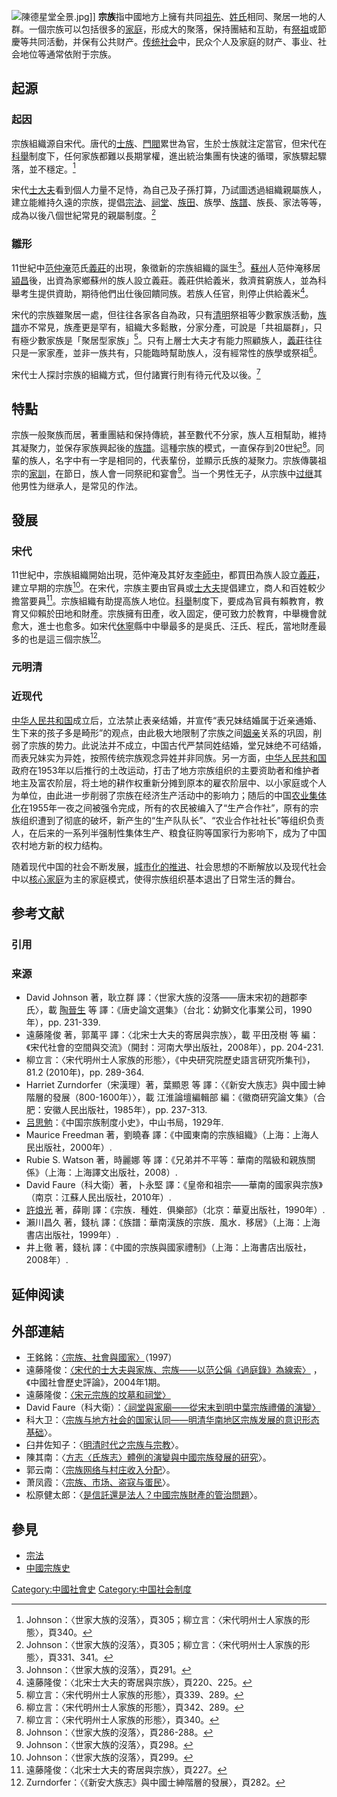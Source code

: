 [[File:陳德星堂全景.jpg|thumb]]]]
'''宗族'''指中國地方上擁有共同[[祖先|祖先]]、[[姓氏|姓氏]]相同、聚居一地的人群。一個宗族可以包括很多的[[家庭|家庭]]，形成大的聚落，保持團結和互助，有[[祭祖|祭祖]]或節慶等共同活動，并保有公共财产。[[中国传统社会|传统社会]]中，民众个人及家庭的财产、事业、社会地位等通常依附于宗族。

==起源==
=== 起因 ===
宗族組織源自宋代。唐代的[[士族_(中國)|士族]]、[[門閥制度|門閥]]累世為官，生於士族就注定當官，但宋代在[[科舉|科舉]]制度下，任何家族都難以長期掌權，進出統治集團有快速的循環，家族驟起驟落，並不穩定。<ref> Johnson：〈世家大族的沒落〉，頁305；柳立言：〈宋代明州士人家族的形態〉，頁340。</ref>

宋代[[士大夫|士大夫]]看到個人力量不足恃，為自己及子孫打算，乃試圖透過組織親屬族人，建立能維持久遠的宗族，提倡[[宗法|宗法]]、[[祠堂|祠堂]]、[[族田|族田]]、族學、[[族譜|族譜]]、族長、家法等等，成為以後八個世紀常見的親屬制度。<ref> Johnson：〈世家大族的沒落〉，頁305；柳立言：〈宋代明州士人家族的形態〉，頁331、341。</ref>

===雛形===
11世紀中[[范仲淹|范仲淹]]范氏[[義莊|義莊]]的出現，象徵新的宗族組織的誕生<ref>Johnson：〈世家大族的沒落〉，頁291。</ref>。[[蘇州|蘇州]]人范仲淹移居[[潁昌|潁昌]]後，出資為家鄉蘇州的族人設立義莊。義莊供給義米，救濟貧窮族人，並為科舉考生提供資助，期待他們出仕後回饋同族。若族人任官，則停止供給義米<ref>遠藤隆俊：〈北宋士大夫的寄居與宗族〉，頁220、225。</ref>。

宋代的宗族雖聚居一處，但往往各家各自為政，只有[[清明|清明]]祭祖等少數家族活動，[[族譜|族譜]]亦不常見，族產更是罕有，組織大多鬆散，分家分產，可說是「共祖屬群」，只有極少數家族是「聚居型家族」<ref>柳立言：〈宋代明州士人家族的形態〉，頁339、289。</ref>。只有上層士大夫才有能力照顧族人，[[義莊|義莊]]往往只是一家家產，並非一族共有，只能臨時幫助族人，沒有經常性的族學或祭祖<ref>柳立言：〈宋代明州士人家族的形態〉，頁342、289。</ref>。

宋代士人探討宗族的組織方式，但付諸實行則有待元代及以後。<ref>柳立言：〈宋代明州士人家族的形態〉，頁340。</ref>

==特點==
宗族一般聚族而居，著重團結和保持傳統，甚至數代不分家，族人互相幫助，維持其凝聚力，並保存家族興起後的[[族譜|族譜]]。這種宗族的模式，一直保存到20世紀<ref>Johnson：〈世家大族的沒落〉，頁286-288。</ref>。同輩的族人，名字中有一字是相同的，代表輩份，並顯示氏族的凝聚力。宗族傳襲祖宗的[[家訓|家訓]]，在節日，族人會一同祭祀和宴會<ref>Johnson：〈世家大族的沒落〉，頁298。</ref>。当一个男性无子，从宗族中[[过继|过继]]其他男性为继承人，是常见的作法。

==發展==
===宋代===
11世紀中，宗族組織開始出現，范仲淹及其好友[[李師中|李師中]]，都買田為族人設立[[義莊|義莊]]，建立早期的宗族<ref>Johnson：〈世家大族的沒落〉，頁299。</ref>。在宋代，宗族主要由官員或[[士大夫|士大夫]]提倡建立，商人和百姓較少擔當要員<ref>遠藤隆俊：〈北宋士大夫的寄居與宗族〉，頁227。</ref>。宗族組織有助提高族人地位。[[科舉|科舉]]制度下，要成為官員有賴教育，教育又仰賴於田地和財產。宗族擁有田產，收入固定，便可致力於教育，中舉機會就愈大，進士也愈多。如宋代[[休寧|休寧]]縣中中舉最多的是吳氏、汪氏、程氏，當地財產最多的也是這三個宗族<ref> Zurndorfer：〈《新安大族志》與中國士紳階層的發展〉，頁282。</ref>。

===元明清===
:{{emptysection}}

=== 近现代 ===
[[中华人民共和国|中华人民共和国]]成立后，立法禁止表亲结婚，并宣传“表兄妹结婚属于近亲通婚、生下来的孩子多是畸形”的观点，由此极大地限制了宗族之间[[姻亲|姻亲]]关系的巩固，削弱了宗族的势力。此说法并不成立，中国古代严禁同姓结婚，堂兄妹绝不可结婚，而表兄妹实为异姓，按照传统宗族观念异姓并非同族。另一方面，[[中华人民共和国|中华人民共和国]]政府在1953年以后推行的土改运动，打击了地方宗族组织的主要资助者和维护者地主及富农阶层，将土地的耕作权重新分摊到原本的雇农阶层中、以小家庭或个人为单位，由此进一步削弱了宗族在经济生产活动中的影响力；随后的中国[[农业集体化|农业集体化]]在1955年一夜之间被强令完成，所有的农民被编入了“生产合作社”，原有的宗族组织遭到了彻底的破坏，新产生的“生产队队长”、“农业合作社社长”等组织负责人，在后来的一系列半强制性集体生产、粮食征购等国家行为影响下，成为了中国农村地方新的权力结构。

随着现代中国的社会不断发展，[[中华人民共和国城市化|城市化的推进]]、社会思想的不断解放以及现代社会中以[[核心家庭|核心家庭]]为主的家庭模式，使得宗族组织基本退出了日常生活的舞台。

== 参考文献 ==
=== 引用 ===
{{Reflist|30em}}

=== 来源 ===
{{refbegin}}
* David Johnson 著，耿立群 譯：〈世家大族的沒落——唐末宋初的趙郡李氏〉，載 [[陶晉生|陶晉生]] 等 譯：《唐史論文選集》（台北：幼獅文化事業公司，1990年），pp. 231-339.
* 遠藤隆俊 著，郭萬平 譯：〈北宋士大夫的寄居與宗族〉，載 平田茂樹 等 編：《宋代社會的空間與交流》（開封：河南大學出版社，2008年），pp. 204-231.
* 柳立言：〈宋代明州士人家族的形態〉，《中央研究院歷史語言研究所集刊》，81.2 (2010年)，pp. 289-364.
* Harriet Zurndorfer（宋漢理）著，葉顯恩 等 譯：〈《新安大族志》與中國士紳階層的發展（800-1600年）〉，載 江淮論壇編輯部 編：《徽商研究論文集》（合肥：安徽人民出版社，1985年），pp. 237-313.
* [[吕思勉|吕思勉]]：《中国宗族制度小史》，中山书局，1929年.
* Maurice Freedman 著，劉曉春 譯：《中國東南的宗族組織》（上海：上海人民出版社，2000年）.
* Rubie S. Watson 著，時麗娜 等 譯：《兄弟并不平等：華南的階級和親族關係》（上海：上海譯文出版社，2008）.
* David Faure（科大衛）著，卜永堅 譯：《皇帝和祖宗——華南的國家與宗族》（南京：江蘇人民出版社，2010年）.
* [[許烺光|許烺光]] 著，薛剛 譯：《宗族．種姓．俱樂部》（北京：華夏出版社，1990年）.
* 瀨川昌久 著，錢杭 譯：《族譜：華南漢族的宗族．風水．移居》（上海：上海書店出版社，1999年）.
* 井上徹 著，錢杭 譯：《中國的宗族與國家禮制》（上海：上海書店出版社，2008年）.
{{refend}}

== 延伸阅读 ==
{{Wikisource further reading}}

==外部連結==
*王銘銘：[http://www.aisixiang.com/data/45351.html 〈宗族、社會與國家〉]{{Wayback|url=http://www.aisixiang.com/data/45351.html |date=20140715090707 }}（1997）
*遠藤隆俊：[http://wenku.baidu.com/view/97412e106c175f0e7cd137c8.html 〈宋代的士大夫與家族、宗族——以范公偁《過庭錄》為線索〉] {{Wayback|url=http://wenku.baidu.com/view/97412e106c175f0e7cd137c8.html |date=20211012074937 }}，《中國社會歷史評論》，2004年1期。
*遠藤隆俊：[http://www.sinoss.net/qikan/uploadfile/2010/1130/8989.pdf 〈宋元宗族的坟墓和祠堂〉]{{Wayback|url=http://www.sinoss.net/qikan/uploadfile/2010/1130/8989.pdf |date=20150924102143 }}
*David Faure（科大衛）：[https://web.archive.org/web/20100702014643/http://schina.ust.hk/Publish/Jornal/Journal_full_text/Vol01-2/01.2.1.pdf 〈祠堂與家廟——從宋末到明中葉宗族禮儀的演變〉]
*科大卫：〈[http://www.nssd.org/articles/Article_Read.aspx?id=11486933 宗族与地方社会的国家认同——明清华南地区宗族发展的意识形态基础]{{Wayback|url=http://www.nssd.org/articles/Article_Read.aspx?id=11486933 |date=20180212083246 }}〉。
*臼井佐知子：〈[http://www.nssd.org/articles/article_read.aspx?id=10001235 明清时代之宗族与宗教]{{Wayback|url=http://www.nssd.org/articles/article_read.aspx?id=10001235 |date=20180302225402 }}〉。
*陳其南：〈[http://ccsdb.ncl.edu.tw/ccs/image/01_003_002_01_27.pdf 方志〈氏族志〉體例的演變與中國宗族發展的研究]{{Wayback|url=http://ccsdb.ncl.edu.tw/ccs/image/01_003_002_01_27.pdf |date=20180201133913 }}〉。
*郭云南：〈[http://www.nssd.org/articles/article_read.aspx?id=48353534 宗族网络与村庄收入分配]{{Wayback|url=http://www.nssd.org/articles/article_read.aspx?id=48353534 |date=20180401004514 }}〉。
*萧凤霞：〈[http://jds.cssn.cn/ztyj/jjs/201605/t20160506_3325157.shtml 宗族、市场、盗寇与蛋民]{{Wayback|url=http://jds.cssn.cn/ztyj/jjs/201605/t20160506_3325157.shtml |date=20180203125012 }}〉。
*松原健太郎：〈[http://schina.ust.hk/publications/Jour-C.html 是信託還是法人？中國宗族財產的管治問題]{{Wayback|url=http://schina.ust.hk/publications/Jour-C.html |date=20141026104218 }}〉。

==參見==
*[[宗法|宗法]]
* [[中國宗族史|中國宗族史]]
{{親屬關係|state=expanded}}
[[Category:中國社會史|Category:中國社會史]]
[[Category:中国社会制度|Category:中国社会制度]]